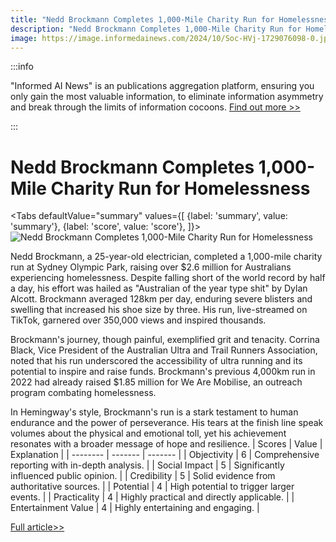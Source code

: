 ```yaml
---
title: "Nedd Brockmann Completes 1,000-Mile Charity Run for Homelessness"
description: "Nedd Brockmann Completes 1,000-Mile Charity Run for Homelessness"
image: https://image.informedainews.com/2024/10/Soc-HVj-1729076098-0.jpg
---
```



:::info

"Informed AI News" is an publications aggregation platform, ensuring you only gain the most valuable information, to eliminate information asymmetry and break through the limits of information cocoons.  [Find out more >>](/)

:::

# Nedd Brockmann Completes 1,000-Mile Charity Run for Homelessness


<Tabs
	defaultValue="summary"
	values={[
	{label: 'summary', value: 'summary'},
	{label: 'score', value: 'score'},
]}>
<TabItem value="summary">
<img
  src="https://image.informedainews.com/2024/10/Soc-HVj-1729076098-0.jpg"
  alt="Nedd Brockmann Completes 1,000-Mile Charity Run for Homelessness"
/>



Nedd Brockmann, a 25-year-old electrician, completed a 1,000-mile charity run at Sydney Olympic Park, raising over $2.6 million for Australians experiencing homelessness. Despite falling short of the world record by half a day, his effort was hailed as "Australian of the year type shit" by Dylan Alcott. Brockmann averaged 128km per day, enduring severe blisters and swelling that increased his shoe size by three. His run, live-streamed on TikTok, garnered over 350,000 views and inspired thousands.

Brockmann's journey, though painful, exemplified grit and tenacity. Corrina Black, Vice President of the Australian Ultra and Trail Runners Association, noted that his run underscored the accessibility of ultra running and its potential to inspire and raise funds. Brockmann's previous 4,000km run in 2022 had already raised $1.85 million for We Are Mobilise, an outreach program combating homelessness.

In Hemingway's style, Brockmann's run is a stark testament to human endurance and the power of perseverance. His tears at the finish line speak volumes about the physical and emotional toll, yet his achievement resonates with a broader message of hope and resilience.
</TabItem>
<TabItem value="score">
	| Scores     | Value   | Explanation |
	| -------- | ------- | ------- |
	| Objectivity  | 6    | Comprehensive reporting with in-depth analysis.    |
	| Social Impact | 5     | Significantly influenced public opinion.    |
	| Credibility    | 5    | Solid evidence from authoritative sources.    |
	| Potential    | 4    | High potential to trigger larger events.    |
	| Practicality    | 4    | Highly practical and directly applicable.    |
	| Entertainment Value    | 4    | Highly entertaining and engaging.    |
</TabItem>
</Tabs>

[Full article>>](https://www.theguardian.com/sport/2024/oct/16/nedd-brockmann-completes-1000-mile-charity-run-sydney-olympic-park)
